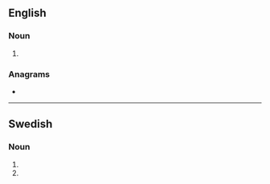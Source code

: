 {{also|Nanometers|nano-meters}}
==English==

===Noun===
{{head|en|noun plural form}}

# {{plural of|nanometer|lang=en}}

===Anagrams===
* {{anagrams|en|nanometres}}

----

==Swedish==

===Noun===
{{head|sv|noun form}}

# {{sv-noun-form-indef-gen-pl|nanometer}}
# {{sv-noun-form-indef-gen|nanometer}}